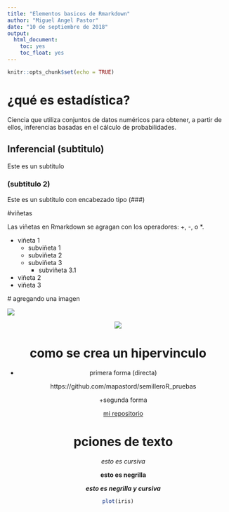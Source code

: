```yaml
---
title: "Elementos basicos de Rmarkdown"
author: "Miguel Angel Pastor"
date: "10 de septiembre de 2018"
output:
  html_document:
    toc: yes
    toc_float: yes
---
```


```r
knitr::opts_chunk$set(echo = TRUE)
```

# ¿qué es estadística?

Ciencia que utiliza conjuntos de datos numéricos para obtener, a partir de ellos, inferencias basadas en el cálculo de probabilidades.


## Inferencial (subtitulo)

Este es un subtitulo

### (subtitulo 2)


Este es un subtitulo con encabezado tipo (###)

#viñetas 

Las viñetas en Rmarkdown se agragan con los operadores: +, -, o *.

  + viñeta 1
      * subviñeta 1
      + subviñeta 2 
      - subviñeta 3
          * subviñeta 3.1
  - viñeta 2
  * viñeta 3
  
  # agregando una imagen
  
  ![](nasa.png)
  
  
  <center>
  ![](nasa.png)
  <center>
  
  # como se crea un hipervinculo 
  
  + primera forma (directa)
  
  https://github.com/mapastord/semilleroR_pruebas
  
  +segunda forma 
  
  [mi repositorio](https://github.com/mapastord/semilleroR_pruebas)
  
  # pciones de texto 
  
  *esto es cursiva*
  
  **esto es negrilla**
  
  ***esto es negrilla y cursiva***
  
  
```r
plot(iris)

```
  
  
  